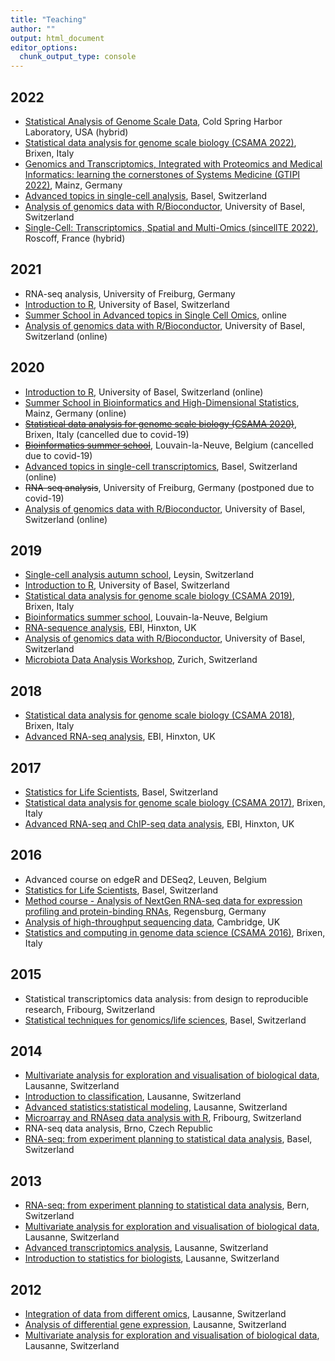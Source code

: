 ```yaml
---
title: "Teaching"
author: ""
output: html_document
editor_options: 
  chunk_output_type: console
---
```


## 2022

- [Statistical Analysis of Genome Scale Data](https://meetings.cshl.edu/courses.aspx?course=C-data&year=22), Cold Spring Harbor Laboratory, USA (hybrid)
- [Statistical data analysis for genome scale biology (CSAMA 2022)](https://csama2022.bioconductor.eu/), Brixen, Italy
- [Genomics and Transcriptomics, Integrated with Proteomics and Medical Informatics: learning the cornerstones of Systems Medicine (GTIPI 2022)](), Mainz, Germany
- [Advanced topics in single-cell analysis](https://www.sib.swiss/training/course/20220426_ADVSC), Basel, Switzerland
- [Analysis of genomics data with R/Bioconductor](https://ivanek.github.io/analysisOfGenomicsDataWithR/), University of Basel, Switzerland
- [Single-Cell: Transcriptomics, Spatial and Multi-Omics (sincellTE 2022)](https://www.france-bioinformatique.fr/formation/single-cell-2022/), Roscoff, France (hybrid)

## 2021

- RNA-seq analysis, University of Freiburg, Germany
- [Introduction to R](https://ivanek.github.io/introductionToR/), University of Basel, Switzerland
- [Summer School in Advanced topics in Single Cell Omics](https://nbisweden.github.io/single-cell_sib_scilifelab_2021/README.html), online
- [Analysis of genomics data with R/Bioconductor](https://ivanek.github.io/analysisOfGenomicsDataWithR/), University of Basel, Switzerland (online)

## 2020

- [Introduction to R](https://ivanek.github.io/introductionToR/), University of Basel, Switzerland (online)
- [Summer School in Bioinformatics and High-Dimensional Statistics](http://www3.unimedizin-mainz.de/transmed/training-program/training-in-scientific-skills/summer-school-in-bioinformatics-and-high-dimensional-statistics.html), Mainz, Germany (online)
- [~~Statistical data analysis for genome scale biology (CSAMA 2020)~~](https://www.huber.embl.de/csama2020/#home), Brixen, Italy (cancelled due to covid-19)
- [~~Bioinformatics summer school~~](https://uclouvain-cbio.github.io/BSS2020/), Louvain-la-Neuve, Belgium (cancelled due to covid-19)
- [Advanced topics in single-cell transcriptomics](https://www.sib.swiss/training/course/2020-05-adv-scrna), Basel, Switzerland (online)
- ~~RNA-seq analysis~~, University of Freiburg, Germany (postponed due to covid-19)
- [Analysis of genomics data with R/Bioconductor](https://ivanek.github.io/analysisOfGenomicsDataWithR/), University of Basel, Switzerland (online)

## 2019

- [Single-cell analysis autumn school](https://nbisweden.github.io/single-cell_sib_scilifelab/README.html), Leysin, Switzerland
- [Introduction to R](https://ivanek.github.io/introductionToR/), University of Basel, Switzerland
- [Statistical data analysis for genome scale biology (CSAMA 2019)](https://www.huber.embl.de/csama2019/#home), Brixen, Italy
- [Bioinformatics summer school](https://uclouvain-cbio.github.io/BSS2019/), Louvain-la-Neuve, Belgium
- [RNA-sequence analysis](https://www.ebi.ac.uk/training/events/2019/rna-sequence-analysis), EBI, Hinxton, UK
- [Analysis of genomics data with R/Bioconductor](https://ivanek.github.io/analysisOfGenomicsDataWithR/), University of Basel, Switzerland
- [Microbiota Data Analysis Workshop](http://gdc-mda.ethz.ch/MDA19/program.html), Zurich, Switzerland

## 2018

- [Statistical data analysis for genome scale biology (CSAMA 2018)](http://www-huber.embl.de/csama2018/#home), Brixen, Italy
- [Advanced RNA-seq analysis](https://www.ebi.ac.uk/training/events/2018/advanced-rna-seq-analysis), EBI, Hinxton, UK

## 2017

- [Statistics for Life Scientists](https://www.sib.swiss/training/course/stats-basel2017), Basel, Switzerland
- [Statistical data analysis for genome scale biology (CSAMA 2017)](http://www.huber.embl.de/csama2017/#home), Brixen, Italy
- [Advanced RNA-seq and ChIP-seq data analysis](http://www.ebi.ac.uk/training/events/2017/advanced-rna-seq-and-chip-seq-data-analysis-1), EBI, Hinxton, UK

## 2016

- Advanced course on edgeR and DESeq2, Leuven, Belgium
- [Statistics for Life Scientists](http://edu.isb-sib.ch/course/view.php?id=269), Basel, Switzerland
- [Method course - Analysis of NextGen RNA-seq data for expression profiling and protein-binding RNAs](http://www.uni-regensburg.de/medicine/statistical-bioinformatics/method-course-oct-16/program/index.html), Regensburg, Germany
- [Analysis of high-throughput sequencing data](http://events.embo.org/16-htp-seq/), Cambridge, UK
- [Statistics and computing in genome data science (CSAMA 2016)](http://www.huber.embl.de/csama2016/about/), Brixen, Italy

## 2015
- Statistical transcriptomics data analysis: from design to reproducible research, Fribourg, Switzerland
- [Statistical techniques for genomics/life sciences](http://edu.isb-sib.ch/course/view.php?id=189), Basel, Switzerland

## 2014
- [Multivariate analysis for exploration and visualisation of biological data](http://edu.isb-sib.ch/course/view.php?id=187), Lausanne, Switzerland
- [Introduction to classification](http://edu.isb-sib.ch/course/view.php?id=186), Lausanne, Switzerland
- [Advanced statistics:statistical modeling](http://edu.isb-sib.ch/course/view.php?id=177), Lausanne, Switzerland
- [Microarray and RNAseq data analysis with R](http://edu.isb-sib.ch/course/view.php?id=175), Fribourg, Switzerland
- RNA-seq data analysis, Brno, Czech Republic
- [RNA-seq: from experiment planning to statistical data analysis](http://www.bc2.ch/courses/RNASeqCourseBasel201401/), Basel, Switzerland

## 2013
- [RNA-seq: from experiment planning to statistical data analysis](http://biologie.cuso.ch/staromics/activities/detail-activity/item/courses/rna-seq-from-experiment-planing-to-statistical-data-analysis/), Bern, Switzerland
- [Multivariate analysis for exploration and visualisation of biological data](http://edu.isb-sib.ch/course/view.php?id=150), Lausanne, Switzerland
- [Advanced transcriptomics analysis](http://edu.isb-sib.ch/course/view.php?id=146), Lausanne, Switzerland
- [Introduction to statistics for biologists](http://edu.isb-sib.ch/course/view.php?id=147), Lausanne, Switzerland

## 2012
- [Integration of data from different omics](http://edu.isb-sib.ch/course/view.php?id=124), Lausanne, Switzerland
- [Analysis of differential gene expression](http://edu.isb-sib.ch/course/view.php?id=120), Lausanne, Switzerland
- [Multivariate analysis for exploration and visualisation of biological data](http://edu.isb-sib.ch/course/view.php?id=121), Lausanne, Switzerland

